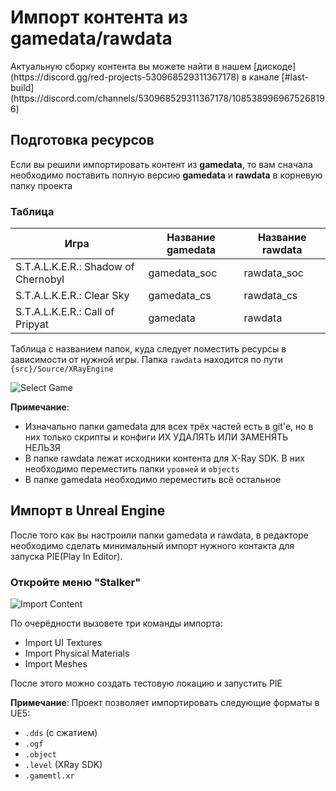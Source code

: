 
# Импорт контента из gamedata/rawdata
<Callout type="info" emoji="ℹ️">
  Актуальную сборку контента вы можете найти в нашем [дискоде](https://discord.gg/red-projects-530968529311367178) в канале [#last-build](https://discord.com/channels/530968529311367178/1085389969675268196)
</Callout>

## Подготовка ресурсов
Если вы решили импортировать контент из **gamedata**, то вам сначала необходимо поставить полную версию **gamedata** и **rawdata** в корневую папку проекта

### Таблица

| Игра                                | Название gamedata | Название rawdata |
|-------------------------------------|-------------------|------------------|
| S.T.A.L.K.E.R.: Shadow of Chernobyl | gamedata_soc      | rawdata_soc      |
| S.T.A.L.K.E.R.: Clear Sky           | gamedata_cs       | rawdata_cs       |
| S.T.A.L.K.E.R.: Call of Pripyat     | gamedata          | rawdata          |

Таблица с названием папок, куда следует поместить ресурсы в зависимости от нужной игры. Папка `rawdata` находится по пути `{src}/Source/XRayEngine`

![Select Game](./import-content.ru/img/gamedata-dir.png)

**Примечание**:
* Изначально папки gamedata для всех трёх частей есть в git'е, но в них только скрипты и конфиги ИХ УДАЛЯТЬ ИЛИ ЗАМЕНЯТЬ НЕЛЬЗЯ
* В папке rawdata лежат исходники контента для X-Ray SDK. В них необходимо переместить папки `уровней` и `objects`
* В папке gamedata необходимо переместить всё остальное

## Импорт в Unreal Engine

После того как вы настроили папки gamedata и rawdata, в редакторе необходимо сделать минимальный импорт нужного контакта для запуска PIE(Play In Editor).

### Откройте меню "Stalker"

![Import Content](./import-content.ru/img/import.png)

По очерёдности вызовете три команды импорта:
- Import UI Textures
- Import Physical Materials
- Import Meshes

После этого можно создать тестовую локацию и запустить PIE

**Примечание**:
Проект позволяет импортировать следующие форматы в UE5:
- `.dds` (с сжатием)
- `.ogf`
- `.object`
- `.level` (XRay SDK)
- `.gamemtl.xr`
